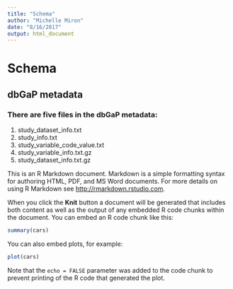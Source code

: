 ```yaml
---
title: "Schema"
author: "Michelle Miron"
date: "8/16/2017"
output: html_document
---
```


# Schema

## dbGaP metadata

### There are five files in the dbGaP metadata:
1. study_dataset_info.txt 
2. study_info.txt
3. study_variable_code_value.txt
4. study_variable_info.txt.gz
5. study_dataset_info.txt.gz

 
This is an R Markdown document. Markdown is a simple formatting syntax for authoring HTML, PDF, and MS Word documents. For more details on using R Markdown see <http://rmarkdown.rstudio.com>.

When you click the **Knit** button a document will be generated that includes both content as well as the output of any embedded R code chunks within the document. You can embed an R code chunk like this:

```r
summary(cars)
```

You can also embed plots, for example:

```r
plot(cars)
```

Note that the `echo = FALSE` parameter was added to the code chunk to prevent printing of the R code that generated the plot.
